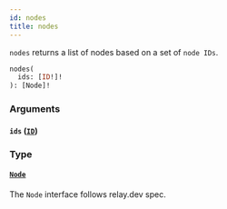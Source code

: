 ```yaml
---
id: nodes
title: nodes
---
```



`nodes` returns a list of nodes based on a set of `node IDs`.

```graphql
nodes(
  ids: [ID!]!
): [Node]!
```


### Arguments

#### `ids` ([`ID`](/cyberconnect/reference/scalars/id))




### Type

#### [`Node`](/cyberconnect/reference/interfaces/node) 

The `Node` interface follows relay.dev spec.




